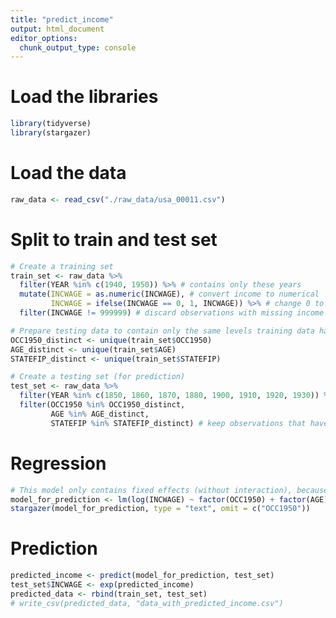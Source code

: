 ```yaml
---
title: "predict_income"
output: html_document
editor_options: 
  chunk_output_type: console
---
```


# Load the libraries

```r
library(tidyverse)
library(stargazer)
```

# Load the data

```r
raw_data <- read_csv("./raw_data/usa_00011.csv")
```

# Split to train and test set

```r
# Create a training set
train_set <- raw_data %>%
  filter(YEAR %in% c(1940, 1950)) %>% # contains only these years
  mutate(INCWAGE = as.numeric(INCWAGE), # convert income to numerical
         INCWAGE = ifelse(INCWAGE == 0, 1, INCWAGE)) %>% # change 0 to 1 for logarithm
  filter(INCWAGE != 999999) # discard observations with missing income data

# Prepare testing data to contain only the same levels training data has. 
OCC1950_distinct <- unique(train_set$OCC1950)
AGE_distinct <- unique(train_set$AGE)
STATEFIP_distinct <- unique(train_set$STATEFIP)

# Create a testing set (for prediction)
test_set <- raw_data %>%
  filter(YEAR %in% c(1850, 1860, 1870, 1880, 1900, 1910, 1920, 1930)) %>% # contains only years that have missing income data
  filter(OCC1950 %in% OCC1950_distinct,
         AGE %in% AGE_distinct,
         STATEFIP %in% STATEFIP_distinct) # keep observations that have the same levels with training data
```

# Regression

```r
# This model only contains fixed effects (without interaction), because it takes very long time
model_for_prediction <- lm(log(INCWAGE) ~ factor(OCC1950) + factor(AGE) + factor(STATEFIP), data = train_set)
stargazer(model_for_prediction, type = "text", omit = c("OCC1950"))
```

# Prediction

```r
predicted_income <- predict(model_for_prediction, test_set)
test_set$INCWAGE <- exp(predicted_income)
predicted_data <- rbind(train_set, test_set)
# write_csv(predicted_data, "data_with_predicted_income.csv")
```



